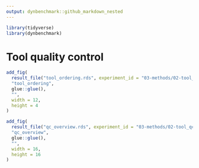 ```yaml
---
output: dynbenchmark::github_markdown_nested
---
```


```r
library(tidyverse)
library(dynbenchmark)
```

# Tool quality control

```r
add_fig(
  result_file("tool_ordering.rds", experiment_id = "03-methods/02-tool_qc"),
  "tool_ordering",
  glue::glue(),
  "",
  width = 12,
  height = 4
)
```

```r
add_fig(
  result_file("qc_overview.rds", experiment_id = "03-methods/02-tool_qc"),
  "qc_overview",
  glue::glue(),
  "",
  width = 16,
  height = 16
)
```